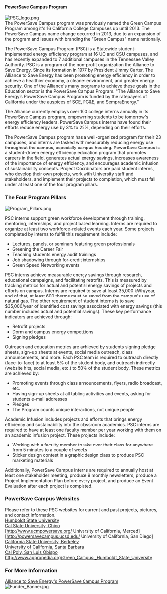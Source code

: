 ====PowerSave Campus Program==== 
[[File:PSC logo.png]]
<br>The PowerSave Campus program was previously named the Green Campus Program among it's 16 California College Campuses up until 2013.  The PowerSave Campus name change occurred in 2013, due to an expansion of the program and issues with branding the "Green Campus" name nationally.

The PowerSave Campus Program (PSC) is a Statewide student-implemented energy efficiency program at 16 UC and CSU campuses, and has recently expanded to 7 additional campuses in the Tennessee Valley Authority. PSC is a program of the non-profit organization the Alliance to Save Energy.  Since its formation in 1977 by President Jimmy Carter, The Alliance to Save Energy has been promoting energy efficiency in order to achieve a healthier economy, a cleaner environment, and greater energy security. One of the Alliance's many programs to achieve these goals in the Education sector is the PowerSave Campus Program. "The Alliance to Save Energy’s PowerSave Campus Program is funded by the ratepayers of California under the auspices of SCE, PG&E, and SempraEnergy."

The Alliance currently employs over 100 college interns annually in its PowerSave Campus program, empowering students to be tomorrow's energy efficiency leaders. PowerSave Campus interns have found their efforts reduce energy use by 3% to 22%, depending on their efforts.

The PowerSave Campus program has a well-organized program for their 23 campuses, and interns are tasked with measurably reducing energy use throughout the campus, especially campus housing. 
PowerSave Campus is a student-driven energy efficiency education program that promotes careers in the field, generates actual energy savings, increases awareness of the importance of energy efficiency, and encourages academic infusion of sustainability concepts. Project Coordinators are paid student interns, who develop their own projects, work with University staff and stakeholders, and implement their projects to completion, which must fall under at least one of the four program pillars.

===The Four Program Pillars===
 [[File:Program Pillars.png]]
PSC interns support green workforce development through training, mentoring, internships, and project based learning. Interns are required to organize at least two workforce-related events each year. Some projects completed by interns to fulfill this requirement include: 
*Lectures, panels, or seminars featuring green professionals
*Greening the Career Fair
*Teaching students energy audit trainings
*Job shadowing through for-credit internships
*Green Speed Networking events

PSC interns achieve measurable energy savings through research, educational campaigns, and facilitating retrofits. This is measured by tracking metrics for actual and potential energy savings of projects and efforts on campus. Interns are required to save at least 35,000 kWh/year, and of that, at least 600 therms must be saved from the campus's use of natural gas. The other requirement of student interns is to save $35,000/year of identified cost savings associated with energy savings (this number includes actual and potential savings). These key performance indicators are achieved through:
*Retrofit projects
*Dorm and campus energy competitions
*Signing pledges

Outreach and education metrics are achieved by students signing pledge sheets, sign-up sheets at events, social media outreach, class announcements, and more. Each PSC team is required to outreach directly (face-to-face) to at least 5% of the student body, and outreach indirectly (website hits, social media, etc.) to 50% of the student body. These metrics are achieved by:
*Promoting events through class announcements, flyers, radio broadcast, etc.
*Having sign-up sheets at all tabling activities and events, asking for students e-mail addresses 
*Pledges
*The Program counts unique interactions, not unique people

Academic Infusion includes projects and efforts that brings energy efficiency and sustainability into the classroom academics. PSC interns are required to have at least one faculty member per year working with them on an academic infusion project. These projects include:
*Working with a faculty member to take over their class for anywhere from 5 minutes to a couple of weeks
*Sticker design contest in a graphic design class to produce PSC marketing materials

Additionally, PowerSave Campus interns are required to annually host at least one stakeholder meeting, produce 9 monthly newsletters, produce a Project Implementation Plan before every project, and produce an Event Evaluation after each project is completed. 

===PowerSave Campus Websites===
Please refer to these PSC websites for current and past projects, pictures, and contact information.
<br>[http://www.powersavehsu.com/ Humboldt State University]
<br>[http://www.csuchico.edu/powersavegreencampus/ Cal State University, Chico]
<br>[http://www.ucmpowersave.org/‎ University of California, Merced]
<br>[http://powersavecampus.ucsd.edu/‎ University of California, San Diego]
<br>[http://powersavecal.weebly.com/ California State University, Berkeley]
<br>[http://www.ucsbpowersavecampus.com/ University of California, Santa Barbara]
<br>[http://afd.calpoly.edu/greencampus/ Cal Poly, San Luis Obispo]
<br>[[http://www.appropedia.org/Green_Campus:_Humboldt_State_University]]

===For More Information===
[http://www.ase.org/projects/powersave-campus Alliance to Save Energy's PowerSave Campus Program]
[[File:Funder Banner.jpg]]